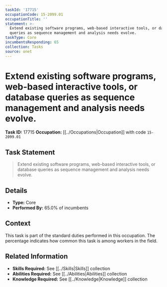 ```yaml
---
taskId: '17715'
occupationCode: 15-2099.01
occupationTitle: ''
statement: >-
  Extend existing software programs, web-based interactive tools, or database
  queries as sequence management and analysis needs evolve.
taskType: Core
incumbentsResponding: 65
collection: Tasks
source: onet
---
```

# Extend existing software programs, web-based interactive tools, or database queries as sequence management and analysis needs evolve.

**Task ID:** 17715
**Occupation:** [[../Occupations|Occupation]] with code `15-2099.01`

## Task Statement

> Extend existing software programs, web-based interactive tools, or database queries as sequence management and analysis needs evolve.

## Details

- **Type:** Core
- **Performed By:** 65.0% of incumbents

## Context

This task is part of the standard duties performed in this occupation. The percentage indicates how common this task is among workers in the field.

## Related Information

- **Skills Required:** See [[../Skills|Skills]] collection
- **Abilities Required:** See [[../Abilities|Abilities]] collection
- **Knowledge Required:** See [[../Knowledge|Knowledge]] collection
